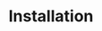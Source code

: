 ---
title: Installation
slug: installation/accordion
description: A vertically stacked set of interactive headings that each reveal a section of content.
---